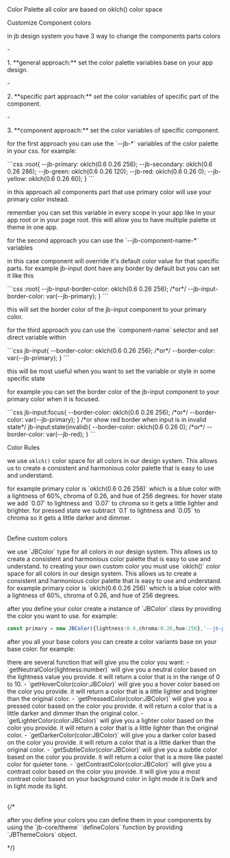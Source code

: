 
<Meta title="Theme/Colors" />
<Heading>Color Palette</Heading>
<Subheading >all color are based on oklch() color space</Subheading>
<br/>
<ColorPalette>
  <ColorItem title="single" description="" colors={{'black': colors.single.black.value,'white':colors.single.white.value, 'highlight':colors.single.highlight.value}}/>
  <ColorItem title="neutral" description="" colors={{'main':colors.neutral[0].value,'d1':colors.neutral[1].value,'d2':colors.neutral[2].value,'d3':colors.neutral[3].value,'d4':colors.neutral[4].value,'d5':colors.neutral[5].value,'d6':colors.neutral[6].value,'d7':colors.neutral[7].value,'d8':colors.neutral[8].value,'d9':colors.neutral[9].value,'d10':colors.neutral[10].value}}/>
  <ColorItem title="primary" description="" colors={{'main':colors.primary.main.value,'lighter':colors.primary.light.value, dark:colors.primary.dark.value,'subtle':colors.primary.subtle.value, 'contrast':colors.primary.contrast.value ,'hover':colors.primary.hover.value,'pressed':colors.primary.pressed.value}}/>
  <ColorItem title="secondary" description="" colors={{'main':colors.secondary.main.value, 'lighter':colors.secondary.light.value, dark:colors.secondary.dark.value,'subtle':colors.secondary.subtle.value, 'contrast':colors.secondary.contrast.value,'hover':colors.secondary.hover.value,'pressed':colors.secondary.pressed.value}}/>
  <ColorItem title="success" description="" colors={{'main':colors.green.main.value,'lighter':colors.green.light.value, dark:colors.green.dark.value,'subtle':colors.green.subtle.value, 'contrast':colors.green.contrast.value,'hover':colors.green.hover.value,'pressed':colors.green.pressed.value}}/>
  <ColorItem title="error" description="" colors={{'main':colors.red.main.value,"lighter":colors.red.light.value, dark:colors.red.dark.value,'subtle':colors.red.subtle.value, 'contrast':colors.red.contrast.value,'hover':colors.red.hover.value, 'pressed':colors.red.pressed.value}}/>
  <ColorItem title="warning" description="" colors={{'main':colors.yellow.main.value, 'lighter':colors.yellow.light.value, dark:colors.yellow.dark.value,'subtle':colors.yellow.subtle.value, 'contrast':colors.yellow.contrast.value,'hover':colors.yellow.hover.value, 'pressed':colors.yellow.pressed.value}}/>
</ColorPalette>


<Subheading>Customize Component colors</Subheading>

<p>in jb design system you have 3 way to change the components parts colors</p>
- <p>1. **general approach:** set the color palette variables base on your app design.</p>
- <p>2. **specific part approach:** set the color variables of specific part of the component.</p>
- <p>3. **component approach:** set the color variables of specific component.</p>

<p> for the first approach you can use the `--jb-*` variables of the color palette in your css. for example:</p>
```css
:root{
  --jb-primary: oklch(0.6 0.26 256);
  --jb-secondary: oklch(0.6 0.26 286);
  --jb-green: oklch(0.6 0.26 120);
  --jb-red: oklch(0.6 0.26 0);
  --jb-yellow: oklch(0.6 0.26 60);
}
```
<p>in this approach all components part that use primary color will use your primary color instead.</p>
<p> remember you can set this variable in every scope in your app like in your app root or in your page root. this will allow you to have multiple palette ot theme in one app.</p>
<p>for the second approach you can use the `--jb-component-name-*` variables</p>
<p>in this case component will override it's default color value for that specific parts. for example jb-input dont have any border by default but you can set it like this</p>
```css
:root{
  --jb-input-border-color: oklch(0.6 0.26 256);
  /*or*/
  --jb-input-border-color: var(--jb-primary);
}
```
<p>this will set the border color of the jb-input component to your primary color.</p>
<p>for the third approach you can use the `component-name` selector and set direct variable within</p>
```css
  jb-input{
    --border-color: oklch(0.6 0.26 256);
    /*or*/
    --border-color: var(--jb-primary);
  }
```
<p>this will be most useful when you want to set the variable or style in some specific state</p>
<p>for example you can set the border color of the jb-input component to your primary color when it is focused.</p>
```css
  jb-input:focus{
    --border-color: oklch(0.6 0.26 256);
    /*or*/
    --border-color: var(--jb-primary);
  }
  /*or show red border when input is in invalid state*/
  jb-input:state(invalid){
    --border-color: oklch(0.6 0.26 0);
    /*or*/
    --border-color: var(--jb-red);
  }
```

<Subheading>Color Rules</Subheading>

we use `oklch()` color space for all colors in our design system. This allows us to create a consistent and harmonious color palette that is easy to use and understand.
<p>
for example primary color is `oklch(0.6 0.26 256)` which is a blue color with a lightness of 60%, chroma of 0.26, and hue of 256 degrees.
for hover state we add `0.07` to lightness and `0.07` to chroma so it gets a little lighter and brighter.
for pressed state we subtract `0.1` to lightness and `0.05` to chroma so it gets a little darker and dimmer.
</p>
<br/>
<Subheading>Define custom colors</Subheading>
<br/>
<p>
  we use `JBColor` type for all colors in our design system. This allows us to create a consistent and harmonious color palette that is easy to use and understand.
  to creating your own custom color you must use `oklch()` color space for all colors in our design system. This allows us to create a consistent and harmonious color palette that is easy to use and understand.
  for example primary color is `oklch(0.6 0.26 256)` which is a blue color with a lightness of 60%, chroma of 0.26, and hue of 256 degrees.
</p>
<p>
after you define your color create a instance of `JBColor` class by providing the color you want to use. for example:
  
  ```ts
  const primary = new JBColor({lightness:0.6,chroma:0.26,hue:256},'--jb-primary');
  ```
after you all your base colors you can create a color variants base on your base color. for example:
</p>
<p>
  there are several function that will give you the color you want:
  - `getNeutralColor(lightness:number)` will give you a neutral color based on the lightness value you provide. it will return a color that is in the range of 0 to 10.
  - `getHoverColor(color:JBColor)` will give you a hover color based on the color you provide. it will return a color that is a little lighter and brighter than the original color.
  - `getPressedColor(color:JBColor)` will give you a pressed color based on the color you provide. it will return a color that is a little darker and dimmer than the original color.
  - `getLighterColor(color:JBColor)` will give you a lighter color based on the color you provide. it will return a color that is a little lighter than the original color.
  - `getDarkerColor(color:JBColor)` will give you a darker color based on the color you provide. it will return a color that is a little darker than the original color.
  - `getSubtleColor(color:JBColor)` will give you a subtle color based on the color you provide. it will return a color that is a more like pastel color for quieter tone.
  - `getContrastColor(color:JBColor)` will give you a contrast color based on the color you provide. it will give you a most contrast color based on your background color in light mode it is Dark and in light mode its light.
</p>
<br/>
{/* <p>
  after you define your colors you can define them in your components by using the `jb-core/theme` `defineColors` function by providing `JBThemeColors` object.
</p> */}